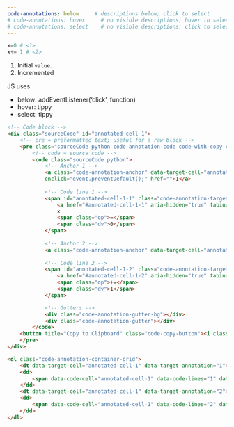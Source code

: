 ```yaml
---
code-annotations: below     # descriptions below; click to select
# code-annotations: hover     # no visible descriptions; hover to select + reveal as tip
# code-annotations: select    # no visible descriptions; click to select + reveal as tip
---
```



```python
x=0 # <1>
x+= 1 # <2>
```

1. Initial `value`.
2. Incremented

JS uses:

- below: addEventListener('click', function)
- hover: tippy
- select: tippy

```html
<!-- Code block -->
<div class="sourceCode" id="annotated-cell-1">
    <!-- pre = preformatted text; useful for a raw block -->
    <pre class="sourceCode python code-annotation-code code-with-copy code-annotated">
        <!-- code = source code -->
        <code class="sourceCode python">
            <!-- Anchor 1 -->
            <a class="code-annotation-anchor" data-target-cell="annotated-cell-1" data-target-annotation="1" 
            onclick="event.preventDefault();" href="">1</a>
            
            <!-- Code line 1 -->
            <span id="annotated-cell-1-1" class="code-annotation-target">
                <a href="#annotated-cell-1-1" aria-hidden="true" tabindex="-1"></a>
                x
                <span class="op">=</span>
                <span class="dv">0</span>
            </span>
            
            <!-- Anchor 2 -->
            <a class="code-annotation-anchor" data-target-cell="annotated-cell-1" data-target-annotation="2" onclick="event.preventDefault();" href="">2</a>
            
            <!-- Code line 2 -->
            <span id="annotated-cell-1-2" class="code-annotation-target">
                <a href="#annotated-cell-1-2" aria-hidden="true" tabindex="-1"></a>x
                <span class="op">+=</span>
                <span class="dv">1</span>
            </span>

            <!-- Gutters -->
            <div class="code-annotation-gutter-bg"></div>
            <div class="code-annotation-gutter"></div>
        </code>
    <button title="Copy to Clipboard" class="code-copy-button"><i class="bi"></i></button>
    </pre>
</div>

<dl class="code-annotation-container-grid">
    <dt data-target-cell="annotated-cell-1" data-target-annotation="1">1</dt>
    <dd>
        <span data-code-cell="annotated-cell-1" data-code-lines="1" data-code-annotation="1">Initial</span>
    </dd>
    <dt data-target-cell="annotated-cell-1" data-target-annotation="2">2</dt>
    <dd>
        <span data-code-cell="annotated-cell-1" data-code-lines="2" data-code-annotation="2">Incremented</span>
    </dd>
</dl>
```